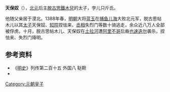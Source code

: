 '''天保奴'''（{{bd|？||1388年||catIdx=T}}），[[北元|北元]]后主[[脱古思帖木儿|脫古思鐵木兒]]的太子，孛儿只斤氏。

他随父亲居于漠北。1388年春，[[明朝|明朝]]大将[[蓝玉|蓝玉]]在[[貝爾湖|捕鱼儿海]]大败北元军，脱古思帖木儿以其[[储君|太子]]天保奴、[[枢密使|知院]]捏怯来、[[丞相|丞相]]失烈门等数十骑逃走，余众近八万人全部被俘虏。十月，脱古思帖木儿、天保奴在[[土拉河|土拉河]]遭[[阿里不哥|阿里不哥]]后裔[[卓里克圖汗|也速迭尔]]袭杀，捏怯来、失烈门降明。

==参考资料==
*《[[明史|明史]]》列传第二百十五 外国八 鞑靼
*{{cite book|title=《中国民族史人物辞典》|author=高文德 主编}}

[[Category:元朝皇子|Category:元朝皇子]]